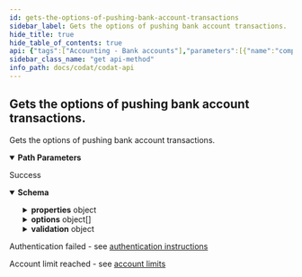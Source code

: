 ```yaml
---
id: gets-the-options-of-pushing-bank-account-transactions
sidebar_label: Gets the options of pushing bank account transactions.
hide_title: true
hide_table_of_contents: true
api: {"tags":["Accounting - Bank accounts"],"parameters":[{"name":"companyId","in":"path","required":true,"schema":{"type":"string","format":"uuid"}},{"name":"connectionId","in":"path","required":true,"schema":{"type":"string","format":"uuid"}},{"name":"accountId","in":"path","required":true,"schema":{"type":"string"}}],"responses":{"200":{"description":"Success","content":{"application/json":{"schema":{"required":["description","displayName","required","type"],"type":"object","properties":{"type":{"enum":["Array","Object","String","Number","Boolean","DateTime","File","MultiPart"],"type":"string"},"displayName":{"type":"string"},"description":{"type":"string"},"properties":{"type":"object","additionalProperties":"circular()","nullable":true},"options":{"type":"array","items":{"required":["description","displayName","required","type","value"],"type":"object","properties":{"value":{"type":"string"},"type":{"enum":["Array","Object","String","Number","Boolean","DateTime","File","MultiPart"],"type":"string"},"displayName":{"type":"string"},"description":{"type":"string"},"properties":{"type":"object","additionalProperties":"circular()","nullable":true},"options":{"type":"array","items":"circular()","nullable":true},"required":{"type":"boolean"},"validation":{"type":"object","properties":{"warnings":{"type":"array","items":{"required":["details","field"],"type":"object","properties":{"field":{"type":"string"},"details":{"type":"string"},"ref":{"type":"string","format":"uri","nullable":true}},"additionalProperties":false},"nullable":true},"information":{"type":"array","items":{"required":["details","field"],"type":"object","properties":{"field":{"type":"string"},"details":{"type":"string"},"ref":{"type":"string","format":"uri","nullable":true}},"additionalProperties":false},"nullable":true}},"additionalProperties":false},"rel":{"type":"string","nullable":true}},"additionalProperties":false},"nullable":true},"required":{"type":"boolean"},"validation":{"type":"object","properties":{"warnings":{"type":"array","items":{"required":["details","field"],"type":"object","properties":{"field":{"type":"string"},"details":{"type":"string"},"ref":{"type":"string","format":"uri","nullable":true}},"additionalProperties":false},"nullable":true},"information":{"type":"array","items":{"required":["details","field"],"type":"object","properties":{"field":{"type":"string"},"details":{"type":"string"},"ref":{"type":"string","format":"uri","nullable":true}},"additionalProperties":false},"nullable":true}},"additionalProperties":false},"rel":{"type":"string","nullable":true}},"additionalProperties":false}}}},"401":{"description":"Authentication failed - see [authentication instructions](https://docs.codat.io/docs/authentication-1)"},"402":{"description":"Account limit reached - see [account limits](https://docs.codat.io/docs/environments-1)"}},"description":"Gets the options of pushing bank account transactions.","method":"get","path":"/companies/{companyId}/connections/{connectionId}/options/bankAccounts/{accountId}/bankTransactions","servers":[{"url":"https://api.codat.io","description":"Codat API (Production)"}],"security":[{"AuthorizationHeader":[]}],"securitySchemes":{"AuthorizationHeader":{"type":"apiKey","description":"The word \"Basic\" followed by a space and your API Key, base64 encoded, which can be found [here](https://portal-integration.codat.io/#/profile)","name":"Authorization","in":"header"}},"info":{"title":"Codat API","description":"[What's changed in our Swagger](https://docs.codat.io/docs/new-swagger-ui)","version":"v1"},"postman":{"name":"Gets the options of pushing bank account transactions.","description":{"type":"text/plain"},"url":{"path":["companies",":companyId","connections",":connectionId","options","bankAccounts",":accountId","bankTransactions"],"host":["{{baseUrl}}"],"query":[],"variable":[{"disabled":false,"description":{"content":"(Required) ","type":"text/plain"},"type":"any","value":"","key":"companyId"},{"disabled":false,"description":{"content":"(Required) ","type":"text/plain"},"type":"any","value":"","key":"connectionId"},{"disabled":false,"description":{"content":"(Required) ","type":"text/plain"},"type":"any","value":"","key":"accountId"}]},"header":[{"key":"Accept","value":"application/json"}],"method":"GET"}}
sidebar_class_name: "get api-method"
info_path: docs/codat/codat-api
---
```



## Gets the options of pushing bank account transactions.



Gets the options of pushing bank account transactions.

<details style={{"marginBottom":"1rem"}} data-collapsed={false} open={true}><summary style={{}}><strong>Path Parameters</strong></summary><div><ul><ParamsItem className={"paramsItem"} param={{"name":"companyId","in":"path","required":true,"schema":{"type":"string","format":"uuid"}}}></ParamsItem><ParamsItem className={"paramsItem"} param={{"name":"connectionId","in":"path","required":true,"schema":{"type":"string","format":"uuid"}}}></ParamsItem><ParamsItem className={"paramsItem"} param={{"name":"accountId","in":"path","required":true,"schema":{"type":"string"}}}></ParamsItem></ul></div></details><div><ApiTabs><TabItem label={"200"} value={"200"}><div>

Success

</div><div><details style={{}} data-collapsed={false} open={true}><summary style={{"textAlign":"left"}}><strong>Schema</strong></summary><div style={{"textAlign":"left","marginLeft":"1rem"}}></div><ul style={{"marginLeft":"1rem"}}><SchemaItem collapsible={false} name={"type"} required={true} schemaDescription={undefined} schemaName={"string"} qualifierMessage={"**Possible values:** [`Array`, `Object`, `String`, `Number`, `Boolean`, `DateTime`, `File`, `MultiPart`]"}></SchemaItem><SchemaItem collapsible={false} name={"displayName"} required={true} schemaDescription={undefined} schemaName={"string"} qualifierMessage={undefined}></SchemaItem><SchemaItem collapsible={false} name={"description"} required={true} schemaDescription={undefined} schemaName={"string"} qualifierMessage={undefined}></SchemaItem><SchemaItem collapsible={true} className={"schemaItem"}><details style={{}}><summary style={{}}><strong>properties</strong><span style={{"opacity":"0.6"}}> object</span></summary><div style={{"marginLeft":"1rem"}}><SchemaItem collapsible={false} name={"0"} required={false} schemaDescription={undefined} schemaName={""} qualifierMessage={undefined}></SchemaItem><SchemaItem collapsible={false} name={"1"} required={false} schemaDescription={undefined} schemaName={""} qualifierMessage={undefined}></SchemaItem><SchemaItem collapsible={false} name={"2"} required={false} schemaDescription={undefined} schemaName={""} qualifierMessage={undefined}></SchemaItem><SchemaItem collapsible={false} name={"3"} required={false} schemaDescription={undefined} schemaName={""} qualifierMessage={undefined}></SchemaItem><SchemaItem collapsible={false} name={"4"} required={false} schemaDescription={undefined} schemaName={""} qualifierMessage={undefined}></SchemaItem><SchemaItem collapsible={false} name={"5"} required={false} schemaDescription={undefined} schemaName={""} qualifierMessage={undefined}></SchemaItem><SchemaItem collapsible={false} name={"6"} required={false} schemaDescription={undefined} schemaName={""} qualifierMessage={undefined}></SchemaItem><SchemaItem collapsible={false} name={"7"} required={false} schemaDescription={undefined} schemaName={""} qualifierMessage={undefined}></SchemaItem><SchemaItem collapsible={false} name={"8"} required={false} schemaDescription={undefined} schemaName={""} qualifierMessage={undefined}></SchemaItem><SchemaItem collapsible={false} name={"9"} required={false} schemaDescription={undefined} schemaName={""} qualifierMessage={undefined}></SchemaItem></div></details></SchemaItem><SchemaItem collapsible={true} className={"schemaItem"}><details style={{}}><summary style={{}}><strong>options</strong><span style={{"opacity":"0.6"}}> object[]</span></summary><div style={{"marginLeft":"1rem"}}><SchemaItem collapsible={false} name={"value"} required={true} schemaDescription={undefined} schemaName={"string"} qualifierMessage={undefined}></SchemaItem><SchemaItem collapsible={false} name={"type"} required={true} schemaDescription={undefined} schemaName={"string"} qualifierMessage={"**Possible values:** [`Array`, `Object`, `String`, `Number`, `Boolean`, `DateTime`, `File`, `MultiPart`]"}></SchemaItem><SchemaItem collapsible={false} name={"displayName"} required={true} schemaDescription={undefined} schemaName={"string"} qualifierMessage={undefined}></SchemaItem><SchemaItem collapsible={false} name={"description"} required={true} schemaDescription={undefined} schemaName={"string"} qualifierMessage={undefined}></SchemaItem><SchemaItem collapsible={true} className={"schemaItem"}><details style={{}}><summary style={{}}><strong>properties</strong><span style={{"opacity":"0.6"}}> object</span></summary><div style={{"marginLeft":"1rem"}}><SchemaItem collapsible={false} name={"0"} required={false} schemaDescription={undefined} schemaName={""} qualifierMessage={undefined}></SchemaItem><SchemaItem collapsible={false} name={"1"} required={false} schemaDescription={undefined} schemaName={""} qualifierMessage={undefined}></SchemaItem><SchemaItem collapsible={false} name={"2"} required={false} schemaDescription={undefined} schemaName={""} qualifierMessage={undefined}></SchemaItem><SchemaItem collapsible={false} name={"3"} required={false} schemaDescription={undefined} schemaName={""} qualifierMessage={undefined}></SchemaItem><SchemaItem collapsible={false} name={"4"} required={false} schemaDescription={undefined} schemaName={""} qualifierMessage={undefined}></SchemaItem><SchemaItem collapsible={false} name={"5"} required={false} schemaDescription={undefined} schemaName={""} qualifierMessage={undefined}></SchemaItem><SchemaItem collapsible={false} name={"6"} required={false} schemaDescription={undefined} schemaName={""} qualifierMessage={undefined}></SchemaItem><SchemaItem collapsible={false} name={"7"} required={false} schemaDescription={undefined} schemaName={""} qualifierMessage={undefined}></SchemaItem><SchemaItem collapsible={false} name={"8"} required={false} schemaDescription={undefined} schemaName={""} qualifierMessage={undefined}></SchemaItem><SchemaItem collapsible={false} name={"9"} required={false} schemaDescription={undefined} schemaName={""} qualifierMessage={undefined}></SchemaItem></div></details></SchemaItem><SchemaItem collapsible={false} name={"options"} required={false} schemaDescription={undefined} schemaName={"undefined[]"} qualifierMessage={undefined}></SchemaItem><SchemaItem collapsible={false} name={"required"} required={true} schemaDescription={undefined} schemaName={"boolean"} qualifierMessage={undefined}></SchemaItem><SchemaItem collapsible={true} className={"schemaItem"}><details style={{}}><summary style={{}}><strong>validation</strong><span style={{"opacity":"0.6"}}> object</span></summary><div style={{"marginLeft":"1rem"}}><SchemaItem collapsible={true} className={"schemaItem"}><details style={{}}><summary style={{}}><strong>warnings</strong><span style={{"opacity":"0.6"}}> object[]</span></summary><div style={{"marginLeft":"1rem"}}><SchemaItem collapsible={false} name={"field"} required={true} schemaDescription={undefined} schemaName={"string"} qualifierMessage={undefined}></SchemaItem><SchemaItem collapsible={false} name={"details"} required={true} schemaDescription={undefined} schemaName={"string"} qualifierMessage={undefined}></SchemaItem><SchemaItem collapsible={false} name={"ref"} required={false} schemaDescription={undefined} schemaName={"uri"} qualifierMessage={undefined}></SchemaItem></div></details></SchemaItem><SchemaItem collapsible={true} className={"schemaItem"}><details style={{}}><summary style={{}}><strong>information</strong><span style={{"opacity":"0.6"}}> object[]</span></summary><div style={{"marginLeft":"1rem"}}><SchemaItem collapsible={false} name={"field"} required={true} schemaDescription={undefined} schemaName={"string"} qualifierMessage={undefined}></SchemaItem><SchemaItem collapsible={false} name={"details"} required={true} schemaDescription={undefined} schemaName={"string"} qualifierMessage={undefined}></SchemaItem><SchemaItem collapsible={false} name={"ref"} required={false} schemaDescription={undefined} schemaName={"uri"} qualifierMessage={undefined}></SchemaItem></div></details></SchemaItem></div></details></SchemaItem><SchemaItem collapsible={false} name={"rel"} required={false} schemaDescription={undefined} schemaName={"string"} qualifierMessage={undefined}></SchemaItem></div></details></SchemaItem><SchemaItem collapsible={false} name={"required"} required={true} schemaDescription={undefined} schemaName={"boolean"} qualifierMessage={undefined}></SchemaItem><SchemaItem collapsible={true} className={"schemaItem"}><details style={{}}><summary style={{}}><strong>validation</strong><span style={{"opacity":"0.6"}}> object</span></summary><div style={{"marginLeft":"1rem"}}><SchemaItem collapsible={true} className={"schemaItem"}><details style={{}}><summary style={{}}><strong>warnings</strong><span style={{"opacity":"0.6"}}> object[]</span></summary><div style={{"marginLeft":"1rem"}}><SchemaItem collapsible={false} name={"field"} required={true} schemaDescription={undefined} schemaName={"string"} qualifierMessage={undefined}></SchemaItem><SchemaItem collapsible={false} name={"details"} required={true} schemaDescription={undefined} schemaName={"string"} qualifierMessage={undefined}></SchemaItem><SchemaItem collapsible={false} name={"ref"} required={false} schemaDescription={undefined} schemaName={"uri"} qualifierMessage={undefined}></SchemaItem></div></details></SchemaItem><SchemaItem collapsible={true} className={"schemaItem"}><details style={{}}><summary style={{}}><strong>information</strong><span style={{"opacity":"0.6"}}> object[]</span></summary><div style={{"marginLeft":"1rem"}}><SchemaItem collapsible={false} name={"field"} required={true} schemaDescription={undefined} schemaName={"string"} qualifierMessage={undefined}></SchemaItem><SchemaItem collapsible={false} name={"details"} required={true} schemaDescription={undefined} schemaName={"string"} qualifierMessage={undefined}></SchemaItem><SchemaItem collapsible={false} name={"ref"} required={false} schemaDescription={undefined} schemaName={"uri"} qualifierMessage={undefined}></SchemaItem></div></details></SchemaItem></div></details></SchemaItem><SchemaItem collapsible={false} name={"rel"} required={false} schemaDescription={undefined} schemaName={"string"} qualifierMessage={undefined}></SchemaItem></ul></details></div></TabItem><TabItem label={"401"} value={"401"}><div>

Authentication failed - see [authentication instructions](https://docs.codat.io/docs/authentication-1)

</div><div></div></TabItem><TabItem label={"402"} value={"402"}><div>

Account limit reached - see [account limits](https://docs.codat.io/docs/environments-1)

</div><div></div></TabItem></ApiTabs></div>
      